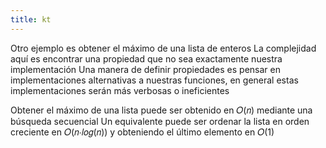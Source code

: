 ```yaml
---
title: kt
---
```


<ReadingTime/>

Otro ejemplo es obtener el máximo de una lista de enteros
La complejidad aquí es encontrar una propiedad que no sea exactamente nuestra implementación
Una manera de definir propiedades es pensar en implementaciones alternativas a nuestras funciones, en general estas implementaciones serán más verbosas o ineficientes

Obtener el máximo de una lista puede ser obtenido en 𝑂(𝑛) mediante una búsqueda secuencial
Un equivalente puede ser ordenar la lista en orden creciente en 𝑂(𝑛⋅𝑙𝑜𝑔(𝑛)) y obteniendo el último elemento en 𝑂(1)

